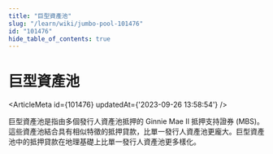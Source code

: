 ```yaml
---
title: "巨型資產池"
slug: "/learn/wiki/jumbo-pool-101476"
id: "101476"
hide_table_of_contents: true
---
```



# 巨型資產池

<ArticleMeta id={101476} updatedAt={'2023-09-26 13:58:54'} />
<div className='border-solid border-b border-t-0 my-4 border-[var(--ifm-color-gray-300)]' />

巨型資產池是指由多個發行人資產池抵押的 Ginnie Mae II 抵押支持證券 (MBS)。這些資產池結合具有相似特徵的抵押貸款，比單一發行人資產池更龐大。巨型資產池中的抵押貸款在地理基礎上比單一發行人資產池更多樣化。
